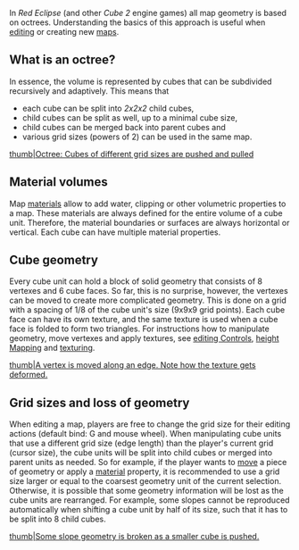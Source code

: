 In ''Red Eclipse'' (and other ''Cube 2'' engine games) all map geometry is based on octrees. Understanding the basics of this approach is useful when [[editing]] or creating new [[official Maps|maps]].

==What is an octree?==
In essence, the volume is represented by cubes that can be subdivided recursively and adaptively. This means that 
* each cube can be split into ''2x2x2'' child cubes,
* child cubes can be split as well, up to a minimal cube size,
* child cubes can be merged back into parent cubes and
* various grid sizes (powers of 2) can be used in the same map.


[[file:octree.gif|thumb|Octree: Cubes of different grid sizes are pushed and pulled]]

==Material volumes==
Map [[materials]] allow to add water, clipping or other volumetric properties to a map. These materials are always defined for the entire volume of a cube unit. Therefore, the material boundaries or surfaces are always horizontal or vertical. Each cube can have multiple material properties.

==Cube geometry==
Every cube unit can hold a block of solid geometry that consists of 8 vertexes and 6 cube faces. So far, this is no surprise, however, the vertexes can be moved to create more complicated geometry. This is done on a grid with a spacing of 1/8 of the cube unit's size (9x9x9 grid points). Each cube face can have its own texture, and the same texture is used when a cube face is folded to form two triangles. For instructions how to manipulate geometry, move vertexes and apply textures, see [[editing Controls]], [[height Mapping]] and [[texturing]].


[[file:Vertex.gif|thumb|A vertex is moved along an edge. Note how the texture gets deformed.]]

==Grid sizes and loss of geometry==
When editing a map, players are free to change the grid size for their editing actions (default bind: G and mouse wheel). When manipulating cube units that use a different grid size (edge length) than the player's current grid (cursor size), the cube units will be split into child cubes or merged into parent units as needed.
So for example, if the player wants to [[Editing Controls|move]] a piece of geometry or apply a [[materials|material]] property, it is recommended to use a grid size larger or equal to the coarsest geometry unit of the current selection. Otherwise, it is possible that some geometry information will be lost as the cube units are rearranged. For example, some slopes cannot be reproduced automatically when shifting a cube unit by half of its size, such that it has to be split into 8 child cubes.


[[file:broken.gif|thumb|Some slope geometry is broken as a smaller cube is pushed.]]